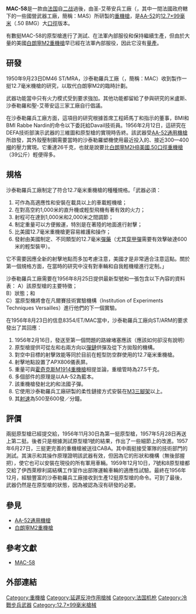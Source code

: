 {{noteTA
|G1=軍事
|G2=長度單位
|G3=Firearms
}}
{{Infobox Weapon
|name= MAC-58
|image= 
|image_size= 300p
|caption= 
|origin= {{flagcountry|France}}
|type= [[重機槍|重機槍]]
<!-- Type selection -->
|is_ranged= yes
|is_bladed= 
|is_explosive= 
|is_artillery= 
|is_vehicle= 
|is_missile= 
|is_UK= 
<!-- Service history -->
|service= 
|used_by= 
|wars= 
<!-- Production history -->
|designer= 
|design_date= 1958年
|manufacturer= 聖-艾蒂安兵工廠（Manufacture d'Armes de St-Etienne，MAS）
|unit_cost= 
|production_date= 
|number= 
|variants=  
<!-- General specifications -->
|spec_label= 
|weight= <div class="NavFrame collapsed" style="color: black; background-color: #FFFFFF; margin: 0 auto; padding: 0 10px; text-align: left;"><div class="NavHead" style="background-color: #FFFFFF; margin: 0 auto; padding: 0 10px; font-weight:normal;"></div><div class="NavContent" style="background-color: #FFFFFF; margin: 0 auto; padding: 0 10px;">
* 標準槍管：26公斤（57.32[[磅|磅]]）
* 重槍管：27.5公斤（60.63[[磅|磅]]）
</div>
</div>
|length= 
|part_length= 
|width= 
|height= 
|diameter= 
|crew= 2人
<!-- Ranged weapon specifications --> 
|cartridge= [[12.7×99mm_NATO|12.7×99毫米NATO]]（.50 BMG）
|caliber= 12.7毫米（.50英吋）
|barrels= 1根，標準[[膛線|膛線]]纏距為1：15，膛線8條，右旋，槍口裝上[[消焰器|消焰器]]，部份具有[[槍管罩筒|槍管罩筒]]保護
|action= [[反沖作用_(槍械)#槓桿延遲反衝作用|槓桿延遲氣體反衝式]]
|mode= [[自動火器|全自動]]
|rate= 500—600發／分鐘
|velocity= 840[[米每秒|米／秒]]（2,755.91[[英尺每秒|英尺／秒]]）
|range= <div class="NavFrame collapsed" style="color: black; background-color: #FFFFFF; margin: 0 auto; padding: 0 10px; text-align: left;"><div class="NavHead" style="background-color: #FFFFFF; margin: 0 auto; padding: 0 10px; font-weight:normal;"></div><div class="NavContent" style="background-color: #FFFFFF; margin: 0 auto; padding: 0 10px;">
* 600[[米_(单位)|公尺]]（656.17[[码|码]]，1,968.5[[英尺|英尺]]）
* 1,000公尺（1,093.61码，3,280.84英尺，0.62[[英里|英里]]）
* 2,000公尺（2,187.23码，6,561.68英尺，1.24英里）
</div>
</div>
|max_range= 
|feed= [[M9彈鏈|M9]][[弹链|弹链]]
|sights= [[機械瞄具|機械瞄具]]：金屬表尺[[照門|照門]]及片狀[[照準器|準星]]（表尺照門分划：200—2,000公尺）<div class="NavFrame collapsed" style="color: black; background-color: #FFFFFF; margin: 0 auto; padding: 0 10px; text-align: left;"><div class="NavHead" style="background-color: #FFFFFF; margin: 0 auto; padding: 0 10px; font-weight:normal;"></div><div class="NavContent" style="background-color: #FFFFFF; margin: 0 auto; padding: 0 10px;">
* 可拆卸式APX (SOM)[[瞄準鏡|瞄準鏡]]
* [[红外线|紅外]][[夜視鏡|夜視瞄準鏡]]
</div>
</div>
<!-- 火炮規格 -->
|breech= 
|recoil= 
|carriage= 
|elevation= 
|traverse= 
<!-- 刃器規格 --> 
|blade_type= 
|hilt_type= 
|sheath_type= 
|head_type= 
|haft_type= 
<!-- 爆炸物內填炸藥規格 --> 
|filling= 
|filling_weight= 
|detonation= 
|yield= 
<!-- 車輛/飛彈 規格 -->
|armour= 
|primary_armament= 
|secondary_arament= 
|engine= 
|engine_power= 
|transmission= 
|payload_capacity= 
|fuel_capacity= 
|pw_ratio= 
|suspension= 
|clearance= 
|vehicle_range= 
|speed= 
|guidance= 
|steering= 
<!-- missiles only -->
|wingspan= 
|propellant= 
|ceiling= 
|altitude= 
|depth= 
|boost= 
|accuracy= 
|launch_platform= 
|transport= 
}}

'''MAC-58'''是一款由[[法国|法国]]自[[第二次世界大战|二战]]過後，由圣-艾蒂安兵工廠（{{Lang-fr|Manufacture d'Armes de St-Etienne}}，其中一間法國政府轄下的一些國營武器工廠，簡稱：MAS）所研製的[[重機槍|重機槍]]，是[[AA-52通用機槍|AA-52]]的[[12.7×99mm_NATO|12.7×99毫米]]（.50 BMG）大[[口徑|口徑]]版本。

有數挺MAC-58的原型槍進行了測試、在法軍內部服役和保持繼續生產，但由於大量的美國[[白朗寧M2重機槍|白朗寧M2重機槍]]早已經在法軍內部服役，因此它沒有[[大量生產|量產]]。

== 研發 ==
1950年9月23日DM46 ST/MRA，沙泰勒羅兵工廠（{{Lang-fr|Manufacture d'Armes de Châtellerault}}，簡稱：MAC）收到製作一挺12.7毫米機槍的研究，以取代白朗寧M2的臨時計劃。

武器功能當中只有火力模式受到要求強加。其他功能都留給了參與研究的米盧斯、沙泰勒羅和聖-艾蒂安這三家工廠自行倡議。

在沙泰勒羅兵工廠方面，這項目的研究根據首席工程師馬丁和指示的董事，BMI和BMI Rabbe Nardin的命令以下委託給Davail技術員。1956年2月12日，這研究在DEFA技術部演示武器的三維圖和原型槍的實現時告終。該武器受[[AA-52通用機槍|AA-52通用機槍]]所啟發，其外殼壓制鋼需要當時的沙泰勒羅塑機使用最近投入的、接近300—400[[英噸|噸]]的壓力實現。它重達26千克，也就是說要比[[白朗寧M2重機槍|白朗寧M2HB]][[12.7×99mm_NATO|美國.50口徑]][[重機槍|重機槍]]（39公斤）輕便得多。

== 規格 ==
沙泰勒羅兵工廠制定了符合12.7毫米重機槍的種種規格。「武器必須：
# 可作為高適應性和安裝在載具以上的車載輕機槍；
# 在對高空約1,000米的直升機或輕型飛機有著有效的火力；
# 射程可在達到1,000米和2,000米之間調節；
# 制定重量可以方便搬運，特別是在著陸的地面進行射擊；
# 比美國12.7毫米重機槍更容易維護和操作；
# 發射由美國制定、不同類型的12.7毫米[[彈藥|彈藥]]（尤其[[穿甲彈|穿甲彈]]需要有效擊破達600米的輕型裝甲）。

它不需要因應全新的射擊地點而多加考慮注意，美國才是非常適合注意這點。關於第一個規格方面，在當時的研究中沒有對車輛和自我輕機槍進行定制。」

沙泰勒羅兵工廠需要在1956年8月25日提供最新型號和一張包含以下內容的資料表：
A）該原型槍的主要特徵；<br />
B）狀態；和<br />
C）當原型機將會在凡爾賽技術實驗機構（Institution of Experiments Techniques Versailles）進行他們的下一個實驗。

在1956年8月23日的信息8354/ET/MAC當中，沙泰勒羅兵工廠向ST/ARM的要求發出了其回應：
# 1956年2月16日，發送至第一個問題的路線堵塞應該（應該如何卻沒有說明）
# 原型槍提供可從左和右兩方向以[[彈鏈|彈鏈]]供彈及從下方拋殼的機構。
# 對空中目標的射擊效能等同於目前在輕型防空群使用的12.7毫米重機槍。
# 射擊地點設置了APX806儀表屏。
# 重量可與[[霍奇克斯M1914重機槍|霍奇克斯M1914重機槍]]相提並論，重槍管時為27.5千克。
# 多個部件的原理是以AA-52為藍本。
# 該重機槍發射北約和法國子彈。
# 它使用沙泰勒羅兵工廠研製的柔性鏈接方式安裝在[[M3三腳架|M3三腳架]]以上。
# 其[[射速|射速]]為500至600發／分鐘。

== 評價 ==
兩挺原型槍已經提交給{{Link-en|奥弗涅盆地城市社區|Communauté d'agglomération du Bassin d'Auvergne|CABA}}，1956年11月30日為第一挺原型槍，1957年5月28日再送上第二挺。後者只是根據測試原型槍1號的結果，作出了一些細節上的改進。1957年6月27日，三挺更完善的重機槍被送往CABA。其中兩挺接受軍隊的技術部門的測試。其演示和其操作原理證明該武器有效，但因為它的形狀和機構（無後部握把），使它也可以安裝在現役的所有軍用車輛。1959年12月10日，7號和8原型槍都交給了伊西萊穆利諾結構工作室作出部隊運輸車輛的適應性試驗。最終在1956年12月，經驗豐富的沙泰勒羅兵工廠接收到生產12挺原型槍的命令。可到了最後，武器仍然是在原型槍的狀態，因為被認為沒有研發的必要。

== 參見 ==
* [[AA-52通用機槍|AA-52通用機槍]]
* [[白朗寧M2重機槍|白朗寧M2重機槍]]
<!-- == 資料來源 ==
<div class="references-small">
<references />
</div> -->
== 參考文獻 ==
* [http://img218.imageshack.us/img218/4365/mac58machinegunqn8.jpg MAC-58] {{Webarchive|url=https://archive.is/20130114072725/img218.imageshack.us/img218/4365/mac58machinegunqn8.jpg |date=2013-01-14 }}

== 外部連結 ==
{{Commons category|AA-52}}

[[Category:重機槍|Category:重機槍]]
[[Category:延遲反沖作用槍械|Category:延遲反沖作用槍械]]
[[Category:法国机枪|Category:法国机枪]]
[[Category:冷戰步兵武器|Category:冷戰步兵武器]]
[[Category:12.7×99毫米槍械|Category:12.7×99毫米槍械]]